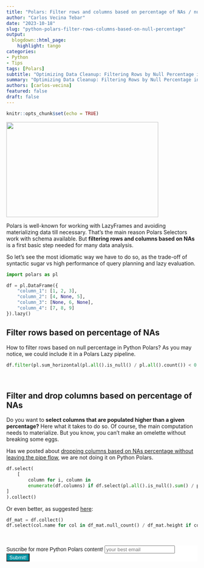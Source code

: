 ```yaml
---
title: "Polars: Filter rows and columns based on percentage of NAs / nulls"
author: "Carlos Vecina Tebar"
date: "2023-10-18"
slug: "python-polars-filter-rows-columns-based-on-null-percentage"
output:
  blogdown::html_page:
    highlight: tango
categories:
- Python
- Tips
tags: [Polars]
subtitle: "Optimizing Data Cleanup: Filtering Rows by Null Percentage in Python Polars. Manage NAs with precision."
summary: "Optimizing Data Cleanup: Filtering Rows by Null Percentage in Python Polars. Manage NAs with precision."
authors: [carlos-vecina]
featured: false
draft: false
---
```


```r
knitr::opts_chunk$set(echo = TRUE)
```

<img src="./featured.png" height="250px" width="400px"/>

Polars is well-known for working with LazyFrames and avoiding materializing data till necessary. That's the main reason Polars Selectors work with schema available. But **filtering rows and columns based on NAs** is a first basic step needed for many data analysis.

So let's see the most idiomatic way we have to do so, as the trade-off of syntactic sugar vs high performance of query planning and lazy evaluation.

```python
import polars as pl

df = pl.DataFrame({
    "column_1": [1, 2, 3],
    "column_2": [4, None, 5],
    "column_3": [None, 6, None],
    "column_4": [7, 8, 9]
}).lazy()
```

## Filter rows based on percentage of NAs

How to filter rows based on null percentage in Python Polars? As you may notice, we could include it in a Polars Lazy pipeline.

```python
df.filter(pl.sum_horizontal(pl.all().is_null() / pl.all().count()) < 0.7).collect()
```

<br>

## Filter and drop columns based on percentage of NAs

Do you want to **select columns that are populated higher than a given percentage?** Here what it takes to do so. Of course, the main computation needs to materialize. But you know, you can't make an omelette without breaking some eggs.

Has we posted about [dropping columns based on NAs percentage without leaving the pipe flow](https://typethepipe.com/vizs-and-tips/selecting-columns-based-on-nas-percentage-r-tidyverse/), we are not doing it on Python Polars.

```python
df.select(
    [
        column for i, column in
        enumerate(df.columns) if df.select(pl.all().is_null().sum() / pl.all().count() < 0.6).collect().to_numpy()[0][i]
]
).collect()
```
Or even better, as suggested [here](https://stackoverflow.com/questions/77326446/filter-rows-and-select-columns-based-on-na-null-percentage#:~:text=df.select(col.name%20for%20col%20in%20df.null_count()%20/%20df.height%20if%20col.item()%20%3C%3D%20max_nas_perc)):


```python
df_mat = df.collect()
df.select(col.name for col in df_mat.null_count() / df_mat.height if col.item() <= 0.2).collect()
```
<br>

```{=html}
<!-- Begin Mailchimp Signup Form -->
<link href="//cdn-images.mailchimp.com/embedcode/horizontal-slim-10_7.css" rel="stylesheet" type="text/css">
<link rel="stylesheet" type="text/css" href="https://csshake.surge.sh/csshake.min.css">
<style type="text/css">
	#mc_embed_signup{background:#fff; clear:left; font:14px Helvetica,Arial,sans-serif; width:100%;}
	 #mc_embed_signup .button {
  background-color: #0294A5; /* Green */
  color: white;
  transition-duration: 0.4s;
}
#mc_embed_signup .button:hover {
  background-color: #379392 !important; 
}

</style>
<div id="mc_embed_signup">
<form action="https://typethepipe.us4.list-manage.com/subscribe/post?u=91551f7ed29389a0de4f47665&amp;id=d95c503a48" method="post" id="mc-embedded-subscribe-form" name="mc-embedded-subscribe-form" class="validate" target="_blank" novalidate>
 <div id="mc_embed_signup_scroll">
	<label for="mce-EMAIL"> Suscribe for more Python Polars content!</label>
	<input type="email" value="" name="EMAIL" class="email" id="mce-EMAIL" placeholder="your best email" required>
    <!-- real people should not fill this in and expect good things - do not remove this or risk form bot signups-->
    <div style="position: absolute; left: -5000px;" aria-hidden="true"><input type="text" name="b_91551f7ed29389a0de4f47665_d95c503a48" tabindex="-1" value=""></div>
    <div class="clear"><input type="submit" value="Submit!" name="subscribe" id="mc-embedded-subscribe" class="button"></div>
    </div>
</form>
</div>

<!--End mc_embed_signup-->
```

<style>
.hljs-keyword,.hljs-selector-tag,.hljs-subst{color:#2e8516;font-weight:bold}.hljs-comment, .hljs-quote {
    color: #0e847b;
    font-style: italic;
}.hljs-number, .hljs-literal, .hljs-variable, .hljs-template-variable, .hljs-tag .hljs-attr {
    color: #008021;
}
</style>


